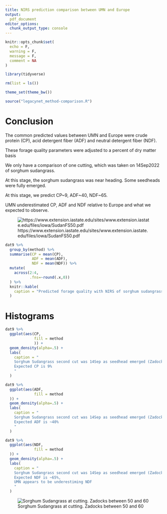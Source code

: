 ```yaml
---
title: NIRS prediction comparison between UMN and Europe
output:
  pdf_document
editor_options: 
  chunk_output_type: console
---
```


```r
knitr::opts_chunk$set(
  echo = F,
  warning = F, 
  message = F,
  comment = NA
)

library(tidyverse)

rm(list = ls())

theme_set(theme_bw())
```

```r
source("legacynet_method-comparison.R")
```


# Conclusion

The common predicted values between UMN and Europe were crude protein (CP), acid detergent fiber (ADF) and neutral detergent fiber (NDF). 

These forage quality parameters were adjusted to a percent of dry matter basis

We only have a comparison of one cutting, which was taken on 14Sep2022 of sorghum sudangrass. 

At this stage, the sorghum sudangrass was near heading. Some seedheads were fully emerged. 

At this stage, we predict CP~9, ADF~40, NDF~65. 

UMN underestimated CP, ADF and NDF relative to Europe and what we expected to observe. 

![https://www.extension.iastate.edu/sites/www.extension.iastate.edu/files/iowa/SudanFS50.pdf](SS_values2.png)




```r
dat9 %>% 
  group_by(method) %>% 
  summarise(CP = mean(CP),
            ADF = mean(ADF),
            NDF = mean(NDF)) %>% 
  mutate(
    across(2:4,
           .fns=~round(.x,0))
  ) %>% 
  knitr::kable(
    caption = "Predicted forage quality with NIRS of sorghum sudangrass when cut at heading stage"
  )
```


\newpage
# Histograms

```r
dat9 %>% 
  ggplot(aes(CP,
             fill = method
             )) +
  geom_density(alpha=.5) +
  labs(
    caption = "
    Sorghum Sudangrass second cut was 14Sep as seedhead emerged (Zadocks 50-60)
    Expected CP is 9%
    "
  )
```




```r

dat9 %>% 
  ggplot(aes(ADF,
             fill = method
  )) +
  geom_density(alpha=.5) +
  labs(
    caption = "
    Sorghum Sudangrass second cut was 14Sep as seedhead emerged (Zadocks 50-60)
    Expected ADF is ~40%
    "
  )
```


```r
dat9 %>% 
  ggplot(aes(NDF,
             fill = method
  )) +
  geom_density(alpha=.5) +
  labs(
    caption = "
    Sorghum Sudangrass second cut was 14Sep as seedhead emerged (Zadocks 50-60)
    Expected NDF is ~65%,
    UMN appears to be underestiming NDF
    "
  )
```


\newpage

![Sorghum Sudangrass at cutting. Zadocks between 50 and 60](IMG_9096.JPG)

